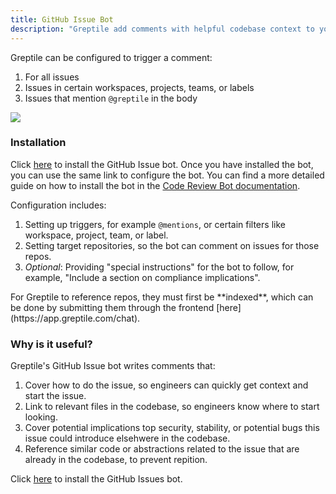```yaml
---
title: GitHub Issue Bot
description: "Greptile add comments with helpful codebase context to your GitHub Issues"
---
```


Greptile can be configured to trigger a comment:

1. For all issues
2. Issues in certain workspaces, projects, teams, or labels
3. Issues that mention `@greptile` in the body

<Frame>
  <img src="/images/githubissuebot.png" />
</Frame>

### Installation

Click [here](https://app.greptile.com/apps/) to install the GitHub Issue bot. Once you have installed the bot, you can use the same link to configure the bot. You can find a more detailed guide on how to install the bot in the [Code Review Bot documentation](/apps/cr).

Configuration includes:

1. Setting up triggers, for example `@mentions`, or certain filters like workspace, project, team, or label.
2. Setting target repositories, so the bot can comment on issues for those repos.
3. _Optional_: Providing "special instructions" for the bot to follow, for example, "Include a section on compliance implications".

<Note>
  For Greptile to reference repos, they must first be **indexed**, which can be
  done by submitting them through the frontend
  [here](https://app.greptile.com/chat).
</Note>

### Why is it useful?

Greptile's GitHub Issue bot writes comments that:

1. Cover how to do the issue, so engineers can quickly get context and start the issue.
2. Link to relevant files in the codebase, so engineers know where to start looking.
3. Cover potential implications top security, stability, or potential bugs this issue could introduce elsehwere in the codebase.
4. Reference similar code or abstractions related to the issue that are already in the codebase, to prevent repition.

Click [here](https://app.greptile.com/apps/github) to install the GitHub Issues bot.
